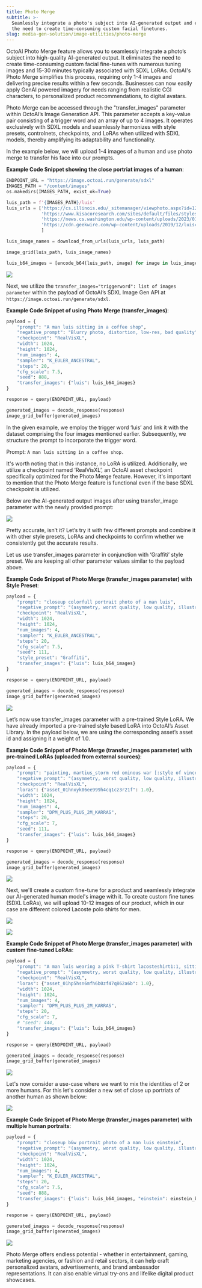 ```yaml
---
title: Photo Merge
subtitle: >-
  Seamlessly integrate a photo's subject into AI-generated output and eliminate
  the need to create time-consuming custom facial finetunes.
slug: media-gen-solution/image-utilities/photo-merge
---
```



OctoAI Photo Merge feature allows you to seamlessly integrate a photo’s subject into high-quality AI-generated output. It eliminates the need to create time-consuming custom facial fine-tunes with numerous tuning images and 15-30 minutes typically associated with SDXL LoRAs. OctoAI's Photo Merge simplifies this process, requiring only 1-4 images and delivering precise results within a few seconds. Businesses can now easily apply GenAI powered imagery for needs ranging from realistic CGI characters, to personalized product recommendations, to digital avatars.

Photo Merge can be accessed through the "transfer_images" parameter within OctoAI’s Image Generation API. This parameter accepts a key-value pair consisting of a trigger word and an array of up to 4 images. It operates exclusively with SDXL models and seamlessly harmonizes with style presets, controlnets, checkpoints, and LoRAs when utilized with SDXL models, thereby amplifying its adaptability and functionality.

In the example below, we will upload 1-4 images of a human and use photo merge to transfer his face into our prompts. 

**Example Code Snippet showing the close portriat images of a human**:  

```Python Python
ENDPOINT_URL = "https://image.octoai.run/generate/sdxl"
IMAGES_PATH = "/content/images"
os.makedirs(IMAGES_PATH, exist_ok=True)

luis_path = f'{IMAGES_PATH}/luis'
luis_urls = ['https://cs.illinois.edu/_sitemanager/viewphoto.aspx?id=12289&s=206',
             'https://www.kisacoresearch.com/sites/default/files/styles/panopoly_image_square/public/speakers/luis_ceze_headshot.jpg?itok=NmVXlZb2&c=092995db2355e0f1f7ce15ff18aba155',
             'https://news.cs.washington.edu/wp-content/uploads/2023/01/luis-ceze-2022-blog.jpg',
             'https://cdn.geekwire.com/wp-content/uploads/2019/12/luisceze-1260x1047.jpeg',
             ]

luis_image_names = download_from_urls(luis_urls, luis_path)

image_grid(luis_path, luis_image_names)

luis_b64_images = [encode_b64(luis_path, image) for image in luis_image_names]
```
![](https://www.datocms-assets.com/45680/1709586273-luis1.png?max-w=2000&auto=compress) 

Next, we utilize the `transfer_images="triggerword": list of images parameter` within the payload of OctoAI’s SDXL Image Gen API at `https://image.octoai.run/generate/sdxl`.

**Example Code Snippet of using Photo Merge (transfer_images)**:

```Python Python
payload = {
    "prompt": "A man luis sitting in a coffee shop",
    "negative_prompt": "Blurry photo, distortion, low-res, bad quality",
    "checkpoint": "RealVisXL",
    "width": 1024,
    "height": 1024,
    "num_images": 4,
    "sampler": "K_EULER_ANCESTRAL",
    "steps": 20,
    "cfg_scale": 7.5,
    "seed": 888,
    "transfer_images": {"luis": luis_b64_images}
}

response = query(ENDPOINT_URL, payload)

generated_images = decode_response(response)
image_grid_buffer(generated_images)
```

In the given example, we employ the trigger word ‘luis’ and link it with the dataset comprising the four images mentioned earlier. Subsequently, we structure the prompt to incorporate the trigger word.

Prompt: `A man luis sitting in a coffee shop.`

It's worth noting that in this instance, no LoRA is utilized. Additionally, we utilize a checkpoint named ‘RealVisXL’, an OctoAI asset checkpoint specifically optimized for the Photo Merge feature. However, it's important to mention that the Photo Merge feature is functional even if the base SDXL checkpoint is utilized. 

Below are the AI-generated output images after using transfer_image parameter with the newly provided prompt: 

![](https://www.datocms-assets.com/45680/1709586450-luis2.png?max-w=2000&auto=compress) 

Pretty accurate, isn’t it? Let’s try it with few different prompts and combine it with other style presets, LoRAs and checkpoints to confirm whether we consistently get the accurate results.

Let us use transfer_images parameter in conjunction with ‘Graffiti’ style preset. We are keeping all other parameter values similar to the payload above.

**Example Code Snippet of Photo Merge (transfer_images parameter) with Style Preset**: 

```Python Python
payload = {
    "prompt": "closeup colorfull portrait photo of a man luis",
    "negative_prompt": "(asymmetry, worst quality, low quality, illustration, 3d, 2d, painting, cartoons, sketch), open mouth",
    "checkpoint": "RealVisXL",
    "width": 1024,
    "height": 1024,
    "num_images": 4,
    "sampler": "K_EULER_ANCESTRAL",
    "steps": 20,
    "cfg_scale": 7.5,
    "seed": 111,
    "style_preset": "Graffiti",
    "transfer_images": {"luis": luis_b64_images}
}

response = query(ENDPOINT_URL, payload)

generated_images = decode_response(response)
image_grid_buffer(generated_images)
```

![](https://www.datocms-assets.com/45680/1709586551-luis3.png?max-w=2000&auto=compress) 

Let’s now use transfer_images parameter with a pre-trained Style LoRA. We have already imported a pre-trained style based LoRA into OctoAI’s Asset Library. In the payload below, we are using the corresponding asset’s asset id and assigning it a weight of 1.0.

**Example Code Snippet of Photo Merge (transfer_images parameter) with pre-trained LoRAs (uploaded from external sources)**: 

```Python Python
payload = {
    "prompt": "painting, martius_storm red ominous war [:style of vincent van gogh luis and leonardo da vinci:0.4] ral-dissolve",
    "negative_prompt": "(asymmetry, worst quality, low quality, illustration, 3d, 2d, painting, cartoons, sketch), open mouth",
    "checkpoint": "RealVisXL",
    "loras": {"asset_01hnxyk06ee999h4cq1cz3r21f": 1.0},
    "width": 1024,
    "height": 1024,
    "num_images": 4,
    "sampler": "DPM_PLUS_PLUS_2M_KARRAS",
    "steps": 20,
    "cfg_scale": 7,
    "seed": 111,
    "transfer_images": {"luis": luis_b64_images}
}

response = query(ENDPOINT_URL, payload)

generated_images = decode_response(response)
image_grid_buffer(generated_images)
```
![](https://www.datocms-assets.com/45680/1709587246-luis4.png?max-w=2000&auto=compress) 

Next, we'll create a custom fine-tune for a product and seamlessly integrate our AI-generated human model's image with it.
To create custom fine tunes (SDXL LoRAs), we will upload 10-12 images of our product, which in our case are different colored Lacoste polo shirts for men.

![](https://www.datocms-assets.com/45680/1709587288-1707936431-lacoste-shirt-fine-tune-images-being-created.avif?max-w=2000&auto=compress) 

![](https://www.datocms-assets.com/45680/1709587279-1707936366-lacoste-fine-tune-created-on-octoai.avif?max-w=2000&auto=compress) 


**Example Code Snippet of Photo Merge (transfer_images parameter) with custom fine-tuned LoRAs**: 
```Python Python
payload = {
    "prompt": "A man luis wearing a pink T-shirt lacosteshirt1:1, sitting in a coffee shop",
    "negative_prompt": "(asymmetry, worst quality, low quality, illustration, 3d, 2d, painting, cartoons, sketch), open mouth, shirt logo not visible, left position shirt logo",
    "checkpoint": "RealVisXL",
    "loras": {"asset_01hp5hsn6mfh6b0zf47q862a6b": 1.0},
    "width": 1024,
    "height": 1024,
    "num_images": 4,
    "sampler": "DPM_PLUS_PLUS_2M_KARRAS",
    "steps": 20,
    "cfg_scale": 7,
    # "seed": 444,
    "transfer_images": {"luis": luis_b64_images}
}

response = query(ENDPOINT_URL, payload)

generated_images = decode_response(response)
image_grid_buffer(generated_images)
```

![](https://www.datocms-assets.com/45680/1709587262-luis5.png?max-w=2000&auto=compress)

Let's now consider a use-case where we want to mix the identities of 2 or more humans. For this let's consider a new set of close up portriats of another human as shown below: 

![](https://www.datocms-assets.com/45680/1709587643-screenshot-2024-03-04-at-1-27-11-pm.png?max-w=2000&auto=compress)

**Example Code Snippet of Photo Merge (transfer_images parameter) with multiple human portraits**: 

```Python Python
payload = {
    "prompt": "closeup b&w portrait photo of a man luis einstein",
    "negative_prompt": "(asymmetry, worst quality, low quality, illustration, 3d, 2d, painting, cartoons, sketch), open mouth",
    "checkpoint": "RealVisXL",
    "width": 1024,
    "height": 1024,
    "num_images": 4,
    "sampler": "K_EULER_ANCESTRAL",
    "steps": 20,
    "cfg_scale": 7.5,
    "seed": 888,
    "transfer_images": {"luis": luis_b64_images, "einstein": einstein_b64_images}
}

response = query(ENDPOINT_URL, payload)

generated_images = decode_response(response)
image_grid_buffer(generated_images)
```

![](https://www.datocms-assets.com/45680/1709587798-luis6.png?max-w=2000&auto=compress)

Photo Merge offers endless potential - whether in entertainment, gaming, marketing agencies, or fashion and retail sectors, it can help craft personalized avatars, advertisements, and brand ambassador representations. It can also enable virtual try-ons and lifelike digital product showcases. 
